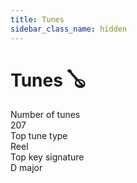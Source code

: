 ```yaml
---
title: Tunes
sidebar_class_name: hidden
---
```


# Tunes 🪕
<div style={{ display: 'flex', gap: '10px' }}>
  <div className='statBox'>
    <div className='label'>
      Number of tunes
    </div>
    <div className='value'>
      207
    </div>
  </div>
  <div className='statBox'>
    <div className='label'>
      Top tune type
    </div>
    <div className='value'>
      Reel
    </div>
  </div>
  <div className='statBox'>
    <div className='label'>
      Top key signature
    </div>
    <div className='value'>
      D major
    </div>
  </div>
</div>